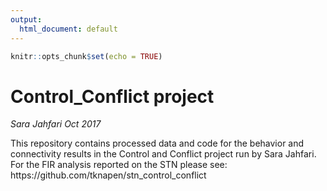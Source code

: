 ```yaml
---
output:
  html_document: default
---
```


```r
knitr::opts_chunk$set(echo = TRUE)
```

# Control_Conflict project
*Sara Jahfari Oct 2017*

This repository contains processed data and code for the behavior and connectivity results in the Control and Conflict project run by Sara Jahfari. For the FIR analysis reported on the STN please see: https://github.com/tknapen/stn_control_conflict





